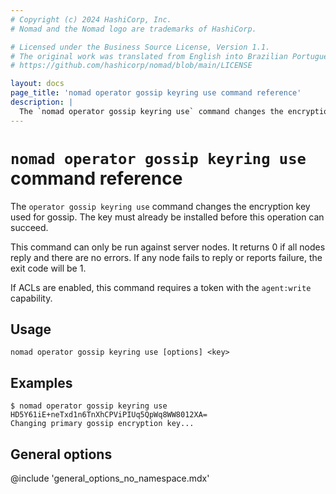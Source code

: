 ```yaml
---
# Copyright (c) 2024 HashiCorp, Inc.
# Nomad and the Nomad logo are trademarks of HashiCorp.

# Licensed under the Business Source License, Version 1.1.
# The original work was translated from English into Brazilian Portuguese.
# https://github.com/hashicorp/nomad/blob/main/LICENSE

layout: docs
page_title: 'nomad operator gossip keyring use command reference'
description: |
  The `nomad operator gossip keyring use` command changes the encryption key that Nomad uses for gossip.
---
```


# `nomad operator gossip keyring use` command reference

The `operator gossip keyring use` command changes the encryption key
used for gossip. The key must already be installed before this
operation can succeed.

This command can only be run against server nodes. It returns 0 if all nodes
reply and there are no errors. If any node fails to reply or reports failure,
the exit code will be 1.

If ACLs are enabled, this command requires a token with the `agent:write`
capability.

## Usage

```plaintext
nomad operator gossip keyring use [options] <key>
```

## Examples

```shell-session
$ nomad operator gossip keyring use HD5Y61iE+neTxd1n6TnXhCPViPIUq5QpWq8WW8012XA=
Changing primary gossip encryption key...
```

## General options

@include 'general_options_no_namespace.mdx'
